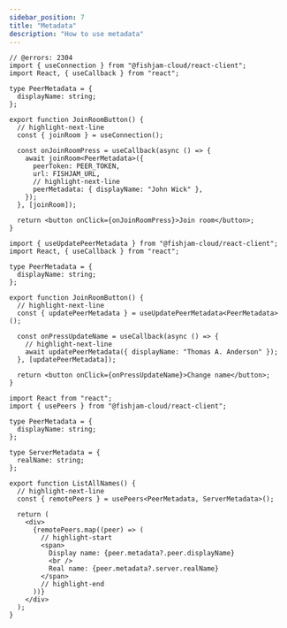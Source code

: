 ```yaml
---
sidebar_position: 7
title: "Metadata"
description: "How to use metadata"
---
```



<MetadataHeader />

<JoiningRoom>

```tsx
// @errors: 2304
import { useConnection } from "@fishjam-cloud/react-client";
import React, { useCallback } from "react";

type PeerMetadata = {
  displayName: string;
};

export function JoinRoomButton() {
  // highlight-next-line
  const { joinRoom } = useConnection();

  const onJoinRoomPress = useCallback(async () => {
    await joinRoom<PeerMetadata>({
      peerToken: PEER_TOKEN,
      url: FISHJAM_URL,
      // highlight-next-line
      peerMetadata: { displayName: "John Wick" },
    });
  }, [joinRoom]);

  return <button onClick={onJoinRoomPress}>Join room</button>;
}
```

</JoiningRoom>

<UpdatingMetadata>

```tsx
import { useUpdatePeerMetadata } from "@fishjam-cloud/react-client";
import React, { useCallback } from "react";

type PeerMetadata = {
  displayName: string;
};

export function JoinRoomButton() {
  // highlight-next-line
  const { updatePeerMetadata } = useUpdatePeerMetadata<PeerMetadata>();

  const onPressUpdateName = useCallback(async () => {
    // highlight-next-line
    await updatePeerMetadata({ displayName: "Thomas A. Anderson" });
  }, [updatePeerMetadata]);

  return <button onClick={onPressUpdateName}>Change name</button>;
}
```

</UpdatingMetadata>

<ReadingMetadata>

```tsx
import React from "react";
import { usePeers } from "@fishjam-cloud/react-client";

type PeerMetadata = {
  displayName: string;
};

type ServerMetadata = {
  realName: string;
};

export function ListAllNames() {
  // highlight-next-line
  const { remotePeers } = usePeers<PeerMetadata, ServerMetadata>();

  return (
    <div>
      {remotePeers.map((peer) => (
        // highlight-start
        <span>
          Display name: {peer.metadata?.peer.displayName}
          <br />
          Real name: {peer.metadata?.server.realName}
        </span>
        // highlight-end
      ))}
    </div>
  );
}
```

</ReadingMetadata>
